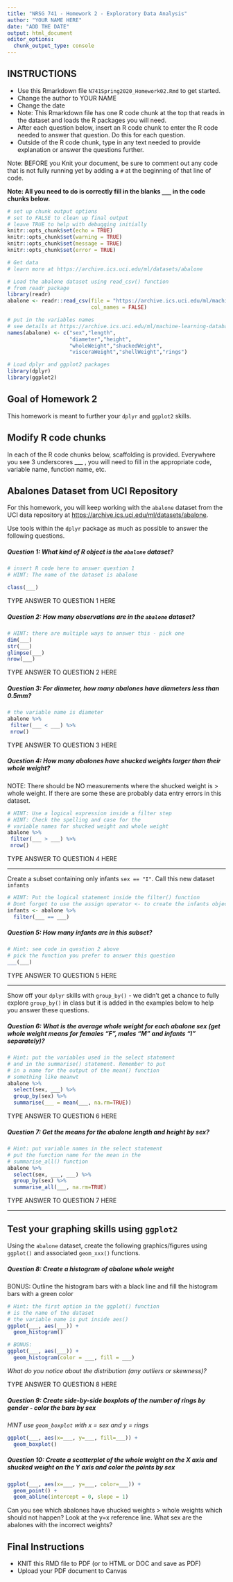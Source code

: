 ```yaml
---
title: "NRSG 741 - Homework 2 - Exploratory Data Analysis"
author: "YOUR NAME HERE"
date: "ADD THE DATE"
output: html_document
editor_options: 
  chunk_output_type: console
---
```


## INSTRUCTIONS

* Use this Rmarkdown file `N741Spring2020_Homework02.Rmd` to get started.
* Change the author to YOUR NAME
* Change the date
* Note: This Rmarkdown file has one R code chunk at the top that reads in the dataset and loads the R packages you will need.
* After each question below, insert an R code chunk to enter the R code needed to answer that question. Do this for each question.
* Outside of the R code chunk, type in any text needed to provide explanation or answer the questions further.

Note: BEFORE you Knit your document, be sure to comment out any code that is not fully running yet by adding a `#` at the beginning of that line of code.

**Note: All you need to do is correctly fill in the blanks `___` in the code chunks below.**

```r
# set up chunk output options
# set to FALSE to clean up final output
# leave TRUE to help with debugging initially
knitr::opts_chunk$set(echo = TRUE)
knitr::opts_chunk$set(warning = TRUE)
knitr::opts_chunk$set(message = TRUE)
knitr::opts_chunk$set(error = TRUE)

# Get data
# learn more at https://archive.ics.uci.edu/ml/datasets/abalone

# Load the abalone dataset using read_csv() function
# from readr package
library(readr)
abalone <- readr::read_csv(file = "https://archive.ics.uci.edu/ml/machine-learning-databases/abalone/abalone.data",
                           col_names = FALSE)

# put in the variables names
# see details at https://archive.ics.uci.edu/ml/machine-learning-databases/abalone/abalone.names
names(abalone) <- c("sex","length",
                    "diameter","height",
                    "wholeWeight","shuckedWeight",
                    "visceraWeight","shellWeight","rings")

# Load dplyr and ggplot2 packages
library(dplyr)
library(ggplot2)
```

## Goal of Homework 2

This homework is meant to further your `dplyr` and `ggplot2` skills. 

## Modify R code chunks

In each of the R code chunks below, scaffolding is provided. Everywhere you see 3 underscores ___ , you will need to fill in the appropriate code, variable name, function name, etc.

## Abalones Dataset from UCI Repository

For this homework, you will keep working with the `abalone` dataset from the UCI data repository at [https://archive.ics.uci.edu/ml/datasets/abalone](https://archive.ics.uci.edu/ml/datasets/abalone).

Use tools within the `dplyr` package as much as possible to answer the following questions.

##### **Question 1:** What kind of R object is the `abalone` dataset?

```r
# insert R code here to answer question 1
# HINT: The name of the dataset is abalone

class(___)
```

TYPE ANSWER TO QUESTION 1 HERE

##### **Question 2:** How many observations are in the `abalone` dataset?

```r
# HINT: there are multiple ways to answer this - pick one
dim(___)
str(___)
glimpse(___)
nrow(___)
```

TYPE ANSWER TO QUESTION 2 HERE

##### **Question 3:** For diameter, how many abalones have diameters less than 0.5mm?

```r
# the variable name is diameter
abalone %>%
 filter(___ < ___) %>%
 nrow()
```

TYPE ANSWER TO QUESTION 3 HERE

##### **Question 4:** How many abalones have shucked weights larger than their whole weight? 

NOTE: There should be NO measurements where the shucked weight is > whole weight. If there are some these are probably data entry errors in this dataset.

```r
# HINT: Use a logical expression inside a filter step
# HINT: Check the spelling and case for the 
# variable names for shucked weight and whole weight
abalone %>%
 filter(___ > ___) %>%
 nrow()
```

TYPE ANSWER TO QUESTION 4 HERE

---

Create a subset containing only infants `sex == "I"`. Call this new dataset `infants`

```r
# HINT: Put the logical statement inside the filter() function
# Dont forget to use the assign operator <- to create the infants object
infants <- abalone %>%
  filter(___ == ___)
```

##### **Question 5:** How many infants are in this subset?

```r
# Hint: see code in question 2 above
# pick the function you prefer to answer this question
___(___)
```

TYPE ANSWER TO QUESTION 5 HERE

---

Show off your `dplyr` skills with `group_by()` - we didn't get a chance to fully explore `group_by()` in class but it is added in the examples below to help you answer these questions.

##### **Question 6:** What is the average whole weight for each abalone sex (get whole weight means for females "F", males "M" and infants "I" separately)?

```r
# Hint: put the variables used in the select statement
# and in the summarise() statement. Remember to put
# in a name for the output of the mean() function
# something like meanwt
abalone %>%
  select(sex, ___) %>%
  group_by(sex) %>%
  summarise(___ = mean(___, na.rm=TRUE))
```

TYPE ANSWER TO QUESTION 6 HERE

##### **Question 7:** Get the means for the abalone length and height by sex?

```r
# Hint: put variable names in the select statement
# put the function name for the mean in the 
# summarise_all() function
abalone %>%
  select(sex, ___, ___) %>%
  group_by(sex) %>%
  summarise_all(___, na.rm=TRUE)
```

TYPE ANSWER TO QUESTION 7 HERE

----

## Test your graphing skills using `ggplot2`

Using the `abalone` dataset, create the following graphics/figures using `ggplot()` and associated `geom_xxx()` functions.

##### **Question 8:** Create a histogram of abalone whole weight

BONUS: Outline the histogram bars with a black line and fill the histogram bars with a green color

```r
# Hint: the first option in the ggplot() function 
# is the name of the dataset
# the variable name is put inside aes()
ggplot(___, aes(___)) +
  geom_histogram()

# BONUS:
ggplot(___, aes(___)) +
  geom_histogram(color = ___, fill = ___)
```

_What do you notice about the distribution (any outliers or skewness)?_

TYPE ANSWER TO QUESTION 8 HERE

##### **Question 9:** Create side-by-side boxplots of the number of rings by gender - color the bars by sex

_HINT use `geom_boxplot` with x = sex and y = rings_ 

```r
ggplot(___, aes(x=___, y=___, fill=___)) + 
  geom_boxplot()
```


##### **Question 10:** Create a scatterplot of the whole weight on the X axis and shucked weight on the Y axis and color the points by sex

```r
ggplot(___, aes(x=___, y=___, color=___)) + 
  geom_point() + 
  geom_abline(intercept = 0, slope = 1)
```

Can you see which abalones have shucked weights > whole weights which should not happen? Look at the y=x reference line. What sex are the abalones with the incorrect weights?

## Final Instructions

* KNIT this RMD file to PDF (or to HTML or DOC and save as PDF)
* Upload your PDF document to Canvas
